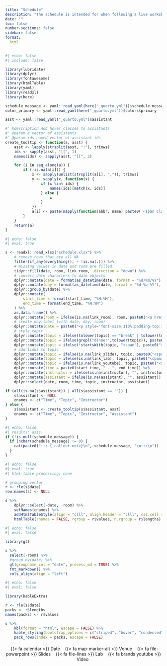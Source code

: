 ```yaml
---
title: "Schedule"
description: "The schedule is intended for when following a live workshop. If you are following this at your own pace, see **Contents**."
date: ""
toc: false
number-sections: false
sidebar: false
format:
  html
---
```


```r
#| echo: false
#| include: false

library(lubridate)
library(dplyr)
library(fontawesome)
library(htmlTable)
library(yaml)
library(readxl)
library(here)

schedule_message <- yaml::read_yaml(here("_quarto.yml"))$schedule_message
color_primary <- yaml::read_yaml(here("_quarto.yml"))$colors$primary

asst <- yaml::read_yaml("_quarto.yml")$assistant

#' @description Add hover classes to assistants
#' @param a vector of assistants
#' @param ids named vector of assistant ids
create_tooltip <- function(a, asst) {
    asst <- lapply(strsplit(asst, ":"), trimws)
    ids <- sapply(asst, "[[", 1)
    names(ids) <- sapply(asst, "[[", 2)

    for (i in seq_along(a)) {
        if (!is.na(a[i])) {
            x <- sapply(unlist(strsplit(a[i], ",")), trimws)
            y <- sapply(x, function(x) {
                if (x %in% ids) {
                    names(ids)[match(x, ids)]
                } else {
                    x
                }
            })
            a[i] <- paste(mapply(function(abbr, name) paste0('<span class="hover-text">', abbr, '<span class="tooltip-text top">', name, "</span></span>"), abbr = x, name = y), collapse = "<span>,</span>")
        }
    }
    return(a)
}
```

```r
#| echo: false
#| eval: true

s <- readxl::read_xlsx("schedule.xlsx") %>%
    # remove rows that are all NA
    filter(if_any(everything(), ~ !is.na(.))) %>%
    # missing values in date and room are filled
    tidyr::fill(date, room, link_room, .direction = "down") %>%
    # convert date characters to date objects
    dplyr::mutate(date = format(as_datetime(date, format = "%d/%m/%Y"), "%d-%b-%Y")) %>%
    dplyr::mutate(day = format(as_datetime(date, format = "%d-%b-%Y"), "%a")) %>%
    dplyr::group_by(date) %>%
    dplyr::mutate(
        start_time = format(start_time, "%H:%M"),
        end_time = format(end_time, "%H:%M")
    ) %>%
    as.data.frame() %>%
    dplyr::mutate(room = ifelse(is.na(link_room), room, paste0("<a href='", link_room, "'>", room, "</a>"))) %>%
    # create day label (with date, day, room)
    dplyr::mutate(date = paste0("<p style='font-size:110%;padding-top:10px;padding-bottom:5px;'><span style='font-weight:bold;'><span class='marker'>",fa("fas fa-calendar"),"</span>", date, "</span>", "<span style='color:white;border-radius:4px;padding-right:4px;padding-left:4px;background:", color_primary, ";margin-left:9px;margin-right:7px;'>", day, "</span>", "<span class='marker'>", fa("fas fa-location-dot"),"</span>", room, "</p>")) %>%
    # style topic
    dplyr::mutate(topic = ifelse(tolower(topic) == "break" | tolower(topic) == "lunch", paste0("<span class='topic'>", topic, "</span>"), topic)) %>%
    dplyr::mutate(topic = ifelse(grepl("dinner",tolower(topic)), paste0("<span class='topic-dinner'>", topic, "</span>"), topic)) %>%
    dplyr::mutate(topic = ifelse(!startsWith(topic, "<span"), paste0("<span style='margin-right:5px;'>", topic, "</span>"), topic)) %>%
    # add links to topic
    dplyr::mutate(topic = ifelse(is.na(link_slide), topic, paste0("<span>", topic, "<a class='marker' href='", link_slide, "'>", fa("fas fa-file-powerpoint"), "</a></span>"))) %>%
    dplyr::mutate(topic = ifelse(is.na(link_lab), topic, paste0("<span>", topic, "<a class='marker' href='", link_lab, "'>", fa("fas fa-file-lines"), "</a></span>"))) %>%
    dplyr::mutate(topic = ifelse(is.na(link_youtube), topic, paste0("<span>", topic, "<a class='marker' href='", link_youtube, "' target=”_blank”>", fa("fab fa-youtube"),"</a></span>"))) %>%
    dplyr::mutate(time = paste0(start_time, " - ", end_time)) %>%
    dplyr::mutate(instructor = ifelse(is.na(instructor), "", instructor)) %>%
    dplyr::mutate(assistant = ifelse(is.na(assistant), "", assistant)) %>%
    dplyr::select(date, room, time, topic, instructor, assistant)

if (all(is.na(s$assistant)) | all(s$assistant == "")) {
    s$assistant <- NULL
    cnames <- c("Time", "Topic", "Instructor")
} else {
    s$assistant <- create_tooltip(s$assistant, asst)
    cnames <- c("Time", "Topic", "Instructor", "Assistant")
}
```

```r
#| echo: false
#| results: asis
if (!is.null(schedule_message)) {
  if (nchar(schedule_message) != 0) {
    cat(paste0("::: {.callout-note}\n", schedule_message, "\n:::\n"))
  }
}
```

::: {.table-schedule}

```r
#| echo: false
#| eval: true
#| html-table-processing: none

# grouping vector
r <- rle(s$date)
row.names(s) <- NULL

s %>%
    dplyr::select(-date, -room) %>%
    setNames(cnames) %>%
    addHtmlTableStyle(align = "clll", align.header = "clll", css.cell = "padding-right:1em;") %>%
    htmlTable(rnames = FALSE, rgroup = r$values, n.rgroup = r$lengths)
```

```r
#| echo: false
#| eval: false

library(gt)

s %>%
  select(-room) %>%
  #group_by(date) %>%
  gt(groupname_col = "date", process_md = TRUE) %>%
  fmt_markdown() %>%
  cols_align(align = "left")
```

```r
#| echo: false
#| eval: false

library(kableExtra)

r <- rle(s$date)
packs <- r$lengths
names(packs) <- r$values

s %>%
    kbl(format = "html", escape = FALSE) %>%
    kable_styling(bootstrap_options = c("striped", "hover", "condensed", full_width = FALSE)) %>%
    pack_rows(index = packs, escape = FALSE)
```

<!-- marker legend -->
<p class="small" style="margin-top:20px;text-align:center;">
<span>
<span style="margin-left:6px; margin-right:6px;">
{{< fa calendar >}} Date
</span>
<span style="margin-left:6px; margin-right:6px;">
{{< fa map-marker-alt >}}  Venue
</span>
<span style="margin-left:6px; margin-right:6px;">
{{< fa file-powerpoint >}}  Slides
</span>
<span style="margin-left:6px; margin-right:6px;">
{{< fa file-lines >}}  Lab
</span>
<span style="margin-left:6px; margin-right:6px;">
{{< fa brands youtube >}}  Video
</span>
</span>
</p>

:::
